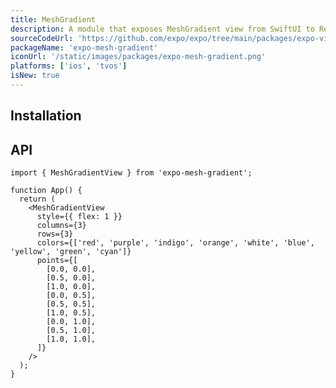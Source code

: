 ```yaml
---
title: MeshGradient
description: A module that exposes MeshGradient view from SwiftUI to React Native.
sourceCodeUrl: 'https://github.com/expo/expo/tree/main/packages/expo-video'
packageName: 'expo-mesh-gradient'
iconUrl: '/static/images/packages/expo-mesh-gradient.png'
platforms: ['ios', 'tvos']
isNew: true
---
```



## Installation

<APIInstallSection />

## API

```tsx
import { MeshGradientView } from 'expo-mesh-gradient';

function App() {
  return (
    <MeshGradientView
      style={{ flex: 1 }}
      columns={3}
      rows={3}
      colors={['red', 'purple', 'indigo', 'orange', 'white', 'blue', 'yellow', 'green', 'cyan']}
      points={[
        [0.0, 0.0],
        [0.5, 0.0],
        [1.0, 0.0],
        [0.0, 0.5],
        [0.5, 0.5],
        [1.0, 0.5],
        [0.0, 1.0],
        [0.5, 1.0],
        [1.0, 1.0],
      ]}
    />
  );
}
```

<APISection packageName="expo-mesh-gradient" apiName="MeshGradient" />

